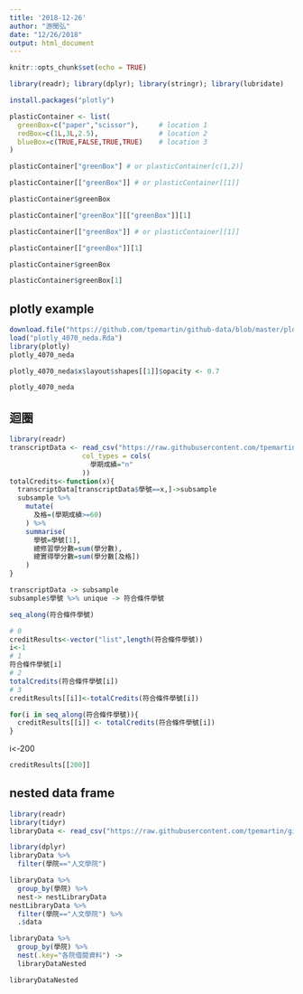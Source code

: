 ```yaml
---
title: '2018-12-26'
author: "游閔弘"
date: "12/26/2018"
output: html_document
---
```


```r
knitr::opts_chunk$set(echo = TRUE)
```

```r
library(readr); library(dplyr); library(stringr); library(lubridate)
```

```r
install.packages("plotly")
```

```r
plasticContainer <- list(
  greenBox=c("paper","scissor"),     # location 1
  redBox=c(1L,3L,2.5),               # location 2
  blueBox=c(TRUE,FALSE,TRUE,TRUE)    # location 3
)
```

```r
plasticContainer["greenBox"] # or plasticContainer[c(1,2)]
```


```r
plasticContainer[["greenBox"]] # or plasticContainer[[1]]
```

```r
plasticContainer$greenBox
```
```r
plasticContainer["greenBox"][["greenBox"]][1]
```




```r
plasticContainer[["greenBox"]] # or plasticContainer[[1]]
```

```r
plasticContainer[["greenBox"]][1]
```


```r
plasticContainer$greenBox
```

```r
plasticContainer$greenBox[1]
```

## plotly example

```r
download.file("https://github.com/tpemartin/github-data/blob/master/plotly_4070_neda.Rda?raw=true",destfile = "plotly_4070_neda.Rda")
load("plotly_4070_neda.Rda")
library(plotly)
plotly_4070_neda
```


```r
plotly_4070_neda$x$layout$shapes[[1]]$opacity <- 0.7
```

```r
plotly_4070_neda
```

## 迴圈

```r
library(readr)
transcriptData <- read_csv("https://raw.githubusercontent.com/tpemartin/github-data/master/transcript100_102.csv",
                  col_types = cols(
                    學期成績="n"
                  ))
totalCredits<-function(x){
  transcriptData[transcriptData$學號==x,]->subsample 
  subsample %>%
    mutate(
      及格=(學期成績>=60)
    ) %>%
    summarise(
      學號=學號[1],
      總修習學分數=sum(學分數),
      總實得學分數=sum(學分數[及格])
    )  
}
```

```r
transcriptData -> subsample
subsample$學號 %>% unique -> 符合條件學號
```

```r
seq_along(符合條件學號)
```

```r
# 0
creditResults<-vector("list",length(符合條件學號))
i<-1
# 1
符合條件學號[i]
# 2
totalCredits(符合條件學號[i])
# 3
creditResults[[i]]<-totalCredits(符合條件學號[i])
```

```r
for(i in seq_along(符合條件學號)){
  creditResults[[i]] <- totalCredits(符合條件學號[i])
}
```

i<-200
```r
creditResults[[200]]
```


## nested data frame

```r
library(readr)
library(tidyr)
libraryData <- read_csv("https://raw.githubusercontent.com/tpemartin/github-data/master/libraryData2.csv")
```

```r
library(dplyr)
libraryData %>% 
  filter(學院=="人文學院")
```

```r
libraryData %>%
  group_by(學院) %>%
  nest-> nestLibraryData
nestLibraryData %>%
  filter(學院=="人文學院") %>%
  .$data
```


```r
libraryData %>%
  group_by(學院) %>%
  nest(.key="各院借閱資料") ->
  libraryDataNested
```

```r
libraryDataNested
```